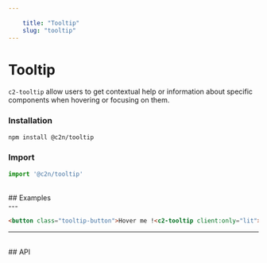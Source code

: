```yaml
---
    
    title: "Tooltip"
    slug: "tooltip"
---
```




# Tooltip

`c2-tooltip` allow users to get contextual help or information about specific components when hovering or focusing on them.

### Installation

```bash tag=CodeBlock
npm install @c2n/tooltip
```

### Import

```typescript tag=CodeBlock
import '@c2n/tooltip'
```

<br />
## Examples
<br />
---

```html tag=MdxCodeBlock,compact=true,component=c2-tooltip
<button class="tooltip-button">Hover me !<c2-tooltip client:only="lit">This is tooltip</c2-tooltip></button>
```

---

<br />
## API

<ApiTable componentTag="c2-tooltip"></ApiTable>
